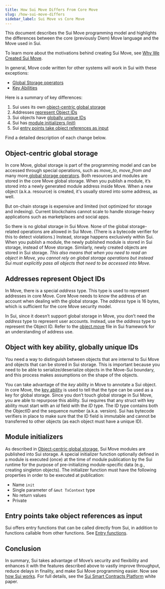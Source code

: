 ```yaml
---
title: How Sui Move Differs From Core Move
slug: /how-sui-move-differs
sidebar_label: Sui Move vs Core Move
---
```


This document describes the Sui Move programming model and highlights the differences between the core (previously Diem) Move language and the Move used in Sui.

To learn more about the motivations behind creating Sui Move, see [Why We Created Sui Move](https://medium.com/mysten-labs/why-we-created-sui-move-6a234656c36b).

In general, Move code written for other systems will work in Sui with these exceptions:

- [Global Storage operators](https://move-language.github.io/move/global-storage-operators.html)
- [Key Abilities](https://github.com/move-language/move/blob/main/language/documentation/book/src/abilities.mdx#key)

Here is a summary of key differences:

1.  Sui uses its own [object-centric global storage](#object-centric-global-storage)
1.  Addresses [represent Object IDs](#addresses-represent-object-ids)
1.  Sui objects have [globally unique IDs](#object-with-key-ability-globally-unique-ids)
1.  Sui has [module initializers (init)](#module-initializers)
1.  Sui [entry points take object references as input](#entry-points-take-object-references-as-input)

Find a detailed description of each change below.

## Object-centric global storage

In core Move, global storage is part of the programming model and can be accessed through special operations, such as _move_to_, _move_from and_ many more[ global storage operators](https://move-language.github.io/move/global-storage-operators.html). Both resources and modules are stored in the core Move global storage. When you publish a module, it’s stored into a newly generated module address inside Move. When a new object (a.k.a. resource) is created, it's usually stored into some address, as well.

But on-chain storage is expensive and limited (not optimized for storage and indexing). Current blockchains cannot scale to handle storage-heavy applications such as marketplaces and social apps.

So there is no global storage in Sui Move. None of the global storage-related operations are allowed in Sui Move. (There is a bytecode verifier for this to detect violations.) Instead, storage happens exclusively within Sui. When you publish a module, the newly published module is stored in Sui storage, instead of Move storage. Similarly, newly created objects are stored in Sui storage. _This also means that when you need to read an object in Move, you cannot rely on global storage operations but instead Sui must explicitly pass all objects that need to be accessed into Move._

## Addresses represent Object IDs

In Move, there is a special _address_ type. This type is used to represent addresses in core Move. Core Move needs to know the address of an account when dealing with the global storage. The _address_ type is 16 bytes, which is sufficient for the core Move security model.

In Sui, since it doesn’t support global storage in Move, you don’t need the _address_ type to represent user accounts. Instead, use the _address_ type to represent the Object ID. Refer to the [object.move](https://github.com/MystenLabs/sui/tree/main/crates/sui-framework/packages/sui-framework/sources/object.move) file in Sui framework for an understanding of address use.

## Object with key ability, globally unique IDs

You need a way to distinguish between objects that are internal to Sui Move and objects that can be stored in Sui storage. This is important because you need to be able to serialize/deserialize objects in the Move-Sui boundary, and this process makes assumptions on the shape of the objects.

You can take advantage of the _key_ ability in Move to annotate a Sui object. In core Move, the [key ability](https://github.com/move-language/move/blob/main/language/documentation/book/src/abilities.mdx#key) is used to tell that the type can be used as a key for global storage. Since you don’t touch global storage in Sui Move, you are able to repurpose this ability. Sui requires that any struct with key ability must start with an _id_ field with the _ID_ type. The ID type contains both the ObjectID and the sequence number (a.k.a. version). Sui has bytecode verifiers in place to make sure that the ID field is immutable and cannot be transferred to other objects (as each object must have a unique ID).

## Module initializers

As described in [Object-centric global storage](#object-centric-global-storage), Sui Move modules are published into Sui storage. A special initializer function optionally defined in a module is executed (once) at the time of module publication by the Sui runtime for the purpose of pre-initializing module-specific data (e.g., creating singleton objects). The initializer function must have the following properties in order to be executed at publication:

- Name `init`
- Single parameter of `&mut TxContext` type
- No return values
- Private

## Entry points take object references as input

Sui offers entry functions that can be called directly from Sui, in addition to functions callable from other functions. See [Entry functions](../../build/create-smart-contracts/smart-contracts.mdx#entry-functions).

## Conclusion

In summary, Sui takes advantage of Move’s security and flexibility and enhances it with the features described above to vastly improve throughput, reduce delays in finality, and make Sui Move programming easier. Now see [how Sui works](../core-concepts/how-sui-works.mdx). For full details, see the [Sui Smart Contracts Platform](https://github.com/MystenLabs/sui/blob/main/doc/paper/sui.pdf) white paper.
